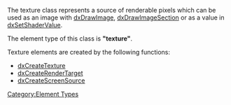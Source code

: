 
The texture class represents a source of renderable pixels which can be used as an image with [[/dxDrawImage.md|dxDrawImage]], [[/dxDrawImageSection.md|dxDrawImageSection]] or as a value in [[/dxSetShaderValue.md|dxSetShaderValue]].

The element type of this class is '''"texture"'''.


Texture elements are created by the following functions:
* [[/dxCreateTexture.md|dxCreateTexture]]
* [[/dxCreateRenderTarget.md|dxCreateRenderTarget]]
* [[/dxCreateScreenSource.md|dxCreateScreenSource]]

[[/Category:Element Types.md|Category:Element Types]]